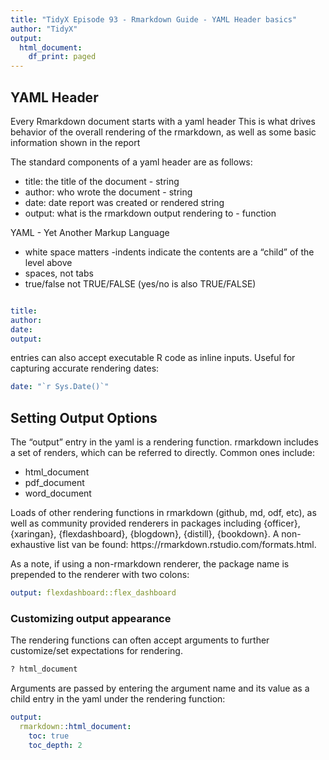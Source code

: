 ```yaml
---
title: "TidyX Episode 93 - Rmarkdown Guide - YAML Header basics"
author: "TidyX"
output:
  html_document:
    df_print: paged
---
```


## YAML Header

Every Rmarkdown document starts with a yaml header
This is what drives behavior of the overall rendering of the rmarkdown, as well as some basic information shown in the report

The standard components of a yaml header are as follows:

 - title: the title of the document - string
 - author: who wrote the document - string
 - date: date report was created or rendered string
 - output: what is the rmarkdown output rendering to - function


YAML - Yet Another Markup Language
 
 - white space matters -indents indicate the contents are a "child" of the level above
 - spaces, not tabs
 - true/false not TRUE/FALSE (yes/no is also TRUE/FALSE)

```yaml

title:
author:
date:
output:

```

entries can also accept executable R code as inline inputs. Useful for capturing accurate rendering dates:

```yaml
date: "`r Sys.Date()`"
```

## Setting Output Options

The "output" entry in the yaml is a rendering function. 
rmarkdown includes a set of renders, which can be referred to 
directly. Common ones include:
  
  - html_document
  - pdf_document
  - word_document
  
Loads of other rendering functions in rmarkdown (github, md, odf, etc), as
well as community provided renderers in packages including {officer}, {xaringan}, {flexdashboard}, {blogdown}, {distill}, {bookdown}. 
A non-exhaustive list van be found: https://rmarkdown.rstudio.com/formats.html.

As a note, if using a non-rmarkdown renderer, the package name is prepended to the renderer with two colons:

```yaml
output: flexdashboard::flex_dashboard   
```

### Customizing output appearance

The rendering functions can often accept arguments to further customize/set expectations for rendering.

```r
? html_document
```

Arguments are passed by entering the argument name and its value as a child entry in the yaml under the rendering function:

```yaml
output:
  rmarkdown::html_document:
    toc: true
    toc_depth: 2
```